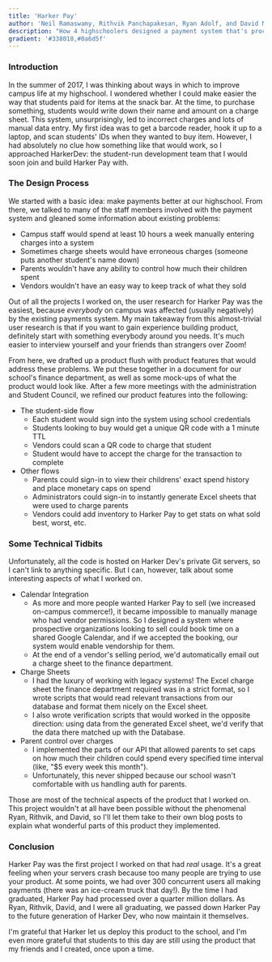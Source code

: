 ```yaml
---
title: 'Harker Pay'
author: 'Neil Ramaswamy, Rithvik Panchapakesan, Ryan Adolf, and David Melisso'
description: "How 4 highschoolers designed a payment system that's processed > $250K"
gradient: '#338018,#0a6d5f'
---
```


<h3>Introduction</h3>

In the summer of 2017, I was thinking about ways in which to improve campus life at my highschool. I wondered whether I could make easier the way that students paid for items at the snack bar. At the time, to purchase something, students would write down their name and amount on a charge sheet. This system, unsurprisingly, led to incorrect charges and lots of manual data entry. My first idea was to get a barcode reader, hook it up to a laptop, and scan students' IDs when they wanted to buy item. However, I had absolutely no clue how something like that would work, so I approached HarkerDev: the student-run development team that I would soon join and build Harker Pay with.

<h3>The Design Process</h3>

We started with a basic idea: make payments better at our highschool. From there, we talked to many of the staff members involved with the payment system and gleaned some information about existing problems:

-   Campus staff would spend at least 10 hours a week manually entering charges into a system
-   Sometimes charge sheets would have erroneous charges (someone puts another student's name down)
-   Parents wouldn't have any ability to control how much their children spent
-   Vendors wouldn't have an easy way to keep track of what they sold

Out of all the projects I worked on, the user research for Harker Pay was the easiest, because _everybody_ on campus was affected (usually negatively) by the existing payments system. My main takeaway from this almost-trivial user research is that if you want to gain experience building product, definitely start with something everybody around you needs. It's much easier to interview yourself and your friends than strangers over Zoom!

From here, we drafted up a product flush with product features that would address these problems. We put these together in a document for our school's finance department, as well as some mock-ups of what the product would look like. After a few more meetings with the administration and Student Council, we refined our product features into the following:

-   The student-side flow
    -   Each student would sign into the system using school credentials
    -   Students looking to buy would get a unique QR code with a 1 minute TTL
    -   Vendors could scan a QR code to charge that student
    -   Student would have to accept the charge for the transaction to complete
-   Other flows
    -   Parents could sign-in to view their childrens' exact spend history and place monetary caps on spend
    -   Administrators could sign-in to instantly generate Excel sheets that were used to charge parents
    -   Vendors could add inventory to Harker Pay to get stats on what sold best, worst, etc.

<h3>Some Technical Tidbits</h3>

Unfortunately, all the code is hosted on Harker Dev's private Git servers, so I can't link to anything specific. But I can, however, talk about some interesting aspects of what I worked on.

-   Calendar Integration
    -   As more and more people wanted Harker Pay to sell (we increased on-campus commerce!), it became impossible to manually manage who had vendor permissions. So I designed a system where prospective organizations looking to sell could book time on a shared Google Calendar, and if we accepted the booking, our system would enable vendorship for them.
    -   At the end of a vendor's selling period, we'd automatically email out a charge sheet to the finance department.
-   Charge Sheets
    -   I had the luxury of working with legacy systems! The Excel charge sheet the finance department required was in a strict format, so I wrote scripts that would read relevant transactions from our database and format them nicely on the Excel sheet.
    -   I also wrote verification scripts that would worked in the opposite direction: using data from the generated Excel sheet, we'd verify that the data there matched up with the Database.
-   Parent control over charges
    -   I implemented the parts of our API that allowed parents to set caps on how much their children could spend every specified time interval (like, "$5 every week this month").
    -   Unfortunately, this never shipped because our school wasn't comfortable with us handling auth for parents.

Those are most of the technical aspects of the product that I worked on. This project wouldn't at all have been possible without the phenomenal Ryan, Rithvik, and David, so I'll let them take to their own blog posts to explain what wonderful parts of this product they implemented.

<h3>Conclusion</h3>

Harker Pay was the first project I worked on that had _real_ usage. It's a great feeling when your servers crash because too many people are trying to use your product. At some points, we had over 300 concurrent users all making payments (there was an ice-cream truck that day!). By the time I had graduated, Harker Pay had processed over a quarter million dollars. As Ryan, Rithvik, David, and I were all graduating, we passed down Harker Pay to the future generation of Harker Dev, who now maintain it themselves.

I'm grateful that Harker let us deploy this product to the school, and I'm even more grateful that students to this day are still using the product that my friends and I created, once upon a time.
